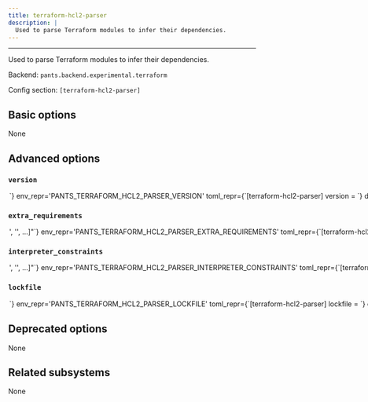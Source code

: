 ```yaml
---
title: terraform-hcl2-parser
description: |
  Used to parse Terraform modules to infer their dependencies.
---
```



---

Used to parse Terraform modules to infer their dependencies.

Backend: <span className="color--primary">`pants.backend.experimental.terraform`</span>

Config section: <span className="color--primary">`[terraform-hcl2-parser]`</span>

<span className={styles.options}>

## Basic options

None

## Advanced options

### `version`

<Option
  cli_repr={`--terraform-hcl2-parser-version=<str>`}
  env_repr='PANTS_TERRAFORM_HCL2_PARSER_VERSION'
  toml_repr={`[terraform-hcl2-parser]
version = <str>`}
  default_repr={`python-hcl2==3.0.5`}
>

Requirement string for the tool.

</Option>

### `extra_requirements`

<Option
  cli_repr={`--terraform-hcl2-parser-extra-requirements="['<str>', '<str>', ...]"`}
  env_repr='PANTS_TERRAFORM_HCL2_PARSER_EXTRA_REQUIREMENTS'
  toml_repr={`[terraform-hcl2-parser]
extra_requirements = [
    '<str>',
    '<str>',
    ...,
]`}
  default_repr={`[]`}
>

Any additional requirement strings to use with the tool. This is useful if the tool allows you to install plugins or if you need to constrain a dependency to a certain version.

</Option>

### `interpreter_constraints`

<Option
  cli_repr={`--terraform-hcl2-parser-interpreter-constraints="['<str>', '<str>', ...]"`}
  env_repr='PANTS_TERRAFORM_HCL2_PARSER_INTERPRETER_CONSTRAINTS'
  toml_repr={`[terraform-hcl2-parser]
interpreter_constraints = [
    '<str>',
    '<str>',
    ...,
]`}
  default_repr={`[\n  "CPython>=3.7,<4"\n]`}
>

Python interpreter constraints for this tool.

</Option>

### `lockfile`

<Option
  cli_repr={`--terraform-hcl2-parser-lockfile=<str>`}
  env_repr='PANTS_TERRAFORM_HCL2_PARSER_LOCKFILE'
  toml_repr={`[terraform-hcl2-parser]
lockfile = <str>`}
  default_repr={`<default>`}
>

Path to a lockfile used for installing the tool.

Set to the string `<default>` to use a lockfile provided by Pants, so long as you have not changed the `--version` and `--extra-requirements` options, and the tool&#x27;s interpreter constraints are compatible with the default. Pants will error or warn if the lockfile is not compatible (controlled by `[python].invalid_lockfile_behavior`). See https://github.com/pantsbuild/pants/blob/release_2.13.1/src/python/pants/backend/terraform/hcl2.lock for the default lockfile contents.

Set to the string `<none>` to opt out of using a lockfile. We do not recommend this, though, as lockfiles are essential for reproducible builds.

To use a custom lockfile, set this option to a file path relative to the build root, then run `/home/josh/work/scie-pants/dist/pants generate-lockfiles --resolve=terraform-hcl2-parser`.

As explained at https://www.pantsbuild.org/v2.13/docs/python-third-party-dependencies, lockfile generation via `generate-lockfiles` does not always work and you may want to manually generate the lockfile. You will want to set `[python].invalid_lockfile_behavior = 'ignore'` so that Pants does not complain about missing lockfile headers.

</Option>

## Deprecated options

None

## Related subsystems

None

</span>
